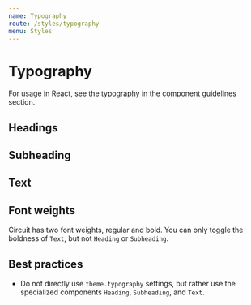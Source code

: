 ```yaml
---
name: Typography
route: /styles/typography
menu: Styles
---
```



# Typography

For usage in React, see the [typography](/components/typography) in the
component guidelines section.

## Headings

<Type size={Heading.ZETTA} component={Heading} name="headings"/>
<Type size={Heading.EXA} component={Heading} name="headings"/>
<Type size={Heading.PETA} component={Heading} name="headings"/>
<Type size={Heading.TERA} component={Heading} name="headings"/>
<Type size={Heading.GIGA} component={Heading} name="headings"/>
<Type size={Heading.MEGA} component={Heading} name="headings"/>
<Type size={Heading.KILO} component={Heading} name="headings"/>

## Subheading

<Type size="mega" component={Subheading} name="subHeadings"/>
<Type size="kilo" component={Subheading} name="subHeadings"/>

## Text

<Type size={Text.GIGA} component={Text} name="text"/>
<Type size={Text.MEGA} component={Text} name="text"/>
<Type size={Text.KILO} component={Text} name="text"/>

## Font weights

Circuit has two font weights, regular and bold. You can only toggle the
boldness of `Text`, but not `Heading` or `Subheading`.

<Type size={Text.MEGA} bold component={Text} fontWeight="bold" name="text"/>
<Type size={Text.MEGA} component={Text} name="text" fontWeight="regular"/>

## Best practices

- Do not directly use `theme.typography` settings, but rather use the
  specialized components `Heading`, `Subheading`, and `Text`.
